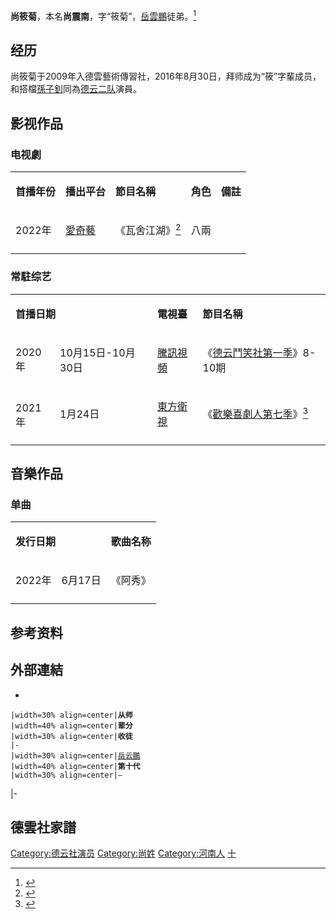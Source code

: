 {{艺人
|姓名 = 尚筱菊
|类型 = 曲艺家
|图片 = 
|图片简介 = 
|本名 = 尚震南
|英文名 = 
|昵称 = 
|国籍 = {{PRC}}
|民族 = [[漢族|漢族]]
|籍贯 = [[河南|河南]]
|出生日期 = {{birth date and age|1995|8|29}}
|出生地点 = {{CHN}}
|逝世日期 = 
|职业 = [[相声|相声演员]]
|语言 = [[现代标准汉语|汉语普通话]]
|母校 = 
|配偶 = 已婚<ref>{{cite news|title=德云社尚筱菊宣布结婚喜讯|url=http://ent.sina.com.cn/s/m/2018-11-23/doc-ihmutuec2756476.shtml|work=新浪娛樂|date=2018-11-23|accessdate=2021-04-10}}</ref>
|儿女 = 1子<ref>{{cite news|title=尚筱菊晒照宣布喜得贵子|url=https://ent.sina.com.cn/s/m/2019-08-16/doc-ihytcitm9554342.shtml|work=新浪娛樂|date=2019-08-16|accessdate=2021-04-10}}</ref>
 |父母 = 
 |亲属 = 
|演奏乐器 = 
|出道日期 = 2009年入德雲藝術傳習社<br/>2016年8月30日正式拜師 
|代表作 = 
|著名角色 = 
|活跃年代 = 2009年至今
|经纪公司 = 北京德云社文化传播有限公司
|相关团体 = [[德云社|德云社]]
| module = {{Crosstalk actor master-apprentice relation module
  |師承 = [[岳云鵬|岳云鵬]]
  |世代 = 十
  |徒弟 = 
 }}
| module2 = 搭檔: [[孫子釗|孫子釗]]
|奖项 = 
}}

'''尚筱菊'''{{BD|1995年|8月29日||}}，本名'''尚震南'''，字“筱菊”，[[岳雲鵬|岳雲鵬]]徒弟。<ref>{{cite news |title=岳云鹏收仨徒弟 自述12年相声路:"饿肚子"把自己逼成角儿--文旅·体育--人民网 |url=http://ent.people.com.cn/n1/2016/0831/c1012-28678584.html |accessdate=2021-11-01 |work=人民网 |archive-date=2021-11-01 |archive-url=https://web.archive.org/web/20211101143906/http://ent.people.com.cn/n1/2016/0831/c1012-28678584.html |dead-url=no }}</ref>

==经历==
尚筱菊于2009年入德雲藝術傳習社，2016年8月30日，拜师成为“筱”字輩成员，和搭檔[[孫子釗|孫子釗]]同為[[德云社#德云二队|德云二队]]演員。

== 影视作品 ==

=== 电视劇 ===
{|class="wikitable"
|-style="background:moccasin; color:black" align="center"
|'''首播年份'''
|'''播出平台'''
|'''節目名稱'''
|'''角色'''
|'''備註'''
|-
|2022年
|[[愛奇藝|愛奇藝]]
|《瓦舍江湖》<ref>{{cite news|title=《德云瓦舍》曝光杀青特辑|url=http://ent.ynet.com/2021/05/20/3286378t1254.html|work=北青網|date=2021-05-31|accessdate=2021-05-20}}</ref>
|八兩
|
|-
|}

===常駐综艺===
{| class="wikitable"
|- style="background:moccasin; color:black" align="center"
|colspan="2"|'''首播日期'''
|'''電視臺'''
|'''節目名稱'''
|'''備註'''
|-
|2020年
|10月15日-10月30日
|[[騰訊視頻|騰訊視頻]]
|《[[德雲鬥笑社#第一季|德云鬥笑社第一季]]》8-10期
|助手
|-
|rowspan="2"|2021年
|1月24日
|[[東方衛視|東方衛視]]
|《[[欢乐喜剧人#第七季|歡樂喜劇人第七季]]》<ref>{{cite news|title=喜剧人：心疼尚筱菊，搭档唱歌跑调，多亏筱菊把控全场|url=https://www.sohu.com/a/447475184_120016056|work=搜狐|date=2021-01-29|accessdate=2021-04-10|archive-date=2021-04-10|archive-url=https://web.archive.org/web/20210410044439/https://www.sohu.com/a/447475184_120016056|dead-url=no}}</ref>
|助教
|-
|}
== 音樂作品 ==

=== 单曲 ===
{|class="wikitable" width=60%
|-style="background:moccasin; color:black" 
|colspan=2|'''发行日期'''
|'''歌曲名称'''
|'''备注'''
|-
|2022年
|6月17日
|《阿秀》
|
|-
|}

==参考资料==
{{reflist}}

==外部連結==
*{{Sinaweibo|2135486115?topnav}}

{{start box}}
 |width=30% align=center|'''从师'''
 |width=40% align=center|'''辈分'''
 |width=30% align=center|'''收徒'''
 |-
 |width=30% align=center|[[岳云鵬|岳云鵬]]
 |width=40% align=center|'''第十代'''
 |width=30% align=center|—
|-
{{end box}}

==德雲社家譜==
{{德云社}}

[[Category:德云社演员|Category:德云社演员]]
[[Category:尚姓|Category:尚姓]]
[[Category:河南人|Category:河南人]]
[[Category:相声演员|十]]